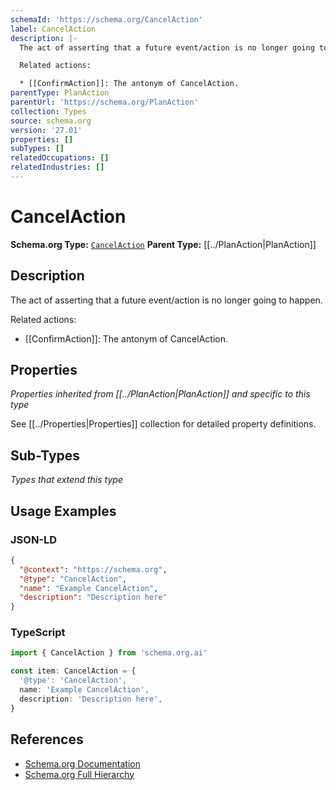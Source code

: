 ```yaml
---
schemaId: 'https://schema.org/CancelAction'
label: CancelAction
description: |-
  The act of asserting that a future event/action is no longer going to happen.

  Related actions:

  * [[ConfirmAction]]: The antonym of CancelAction.
parentType: PlanAction
parentUrl: 'https://schema.org/PlanAction'
collection: Types
source: schema.org
version: '27.01'
properties: []
subTypes: []
relatedOccupations: []
relatedIndustries: []
---
```

# CancelAction

**Schema.org Type:** [`CancelAction`](https://schema.org/CancelAction)
**Parent Type:** [[../PlanAction|PlanAction]]

## Description

The act of asserting that a future event/action is no longer going to happen.

Related actions:

* [[ConfirmAction]]: The antonym of CancelAction.

## Properties

*Properties inherited from [[../PlanAction|PlanAction]] and specific to this type*

See [[../Properties|Properties]] collection for detailed property definitions.

## Sub-Types

*Types that extend this type*

## Usage Examples

### JSON-LD

```json
{
  "@context": "https://schema.org",
  "@type": "CancelAction",
  "name": "Example CancelAction",
  "description": "Description here"
}
```

### TypeScript

```typescript
import { CancelAction } from 'schema.org.ai'

const item: CancelAction = {
  '@type': 'CancelAction',
  name: 'Example CancelAction',
  description: 'Description here',
}
```

## References

- [Schema.org Documentation](https://schema.org/CancelAction)
- [Schema.org Full Hierarchy](https://schema.org/docs/full.html)
